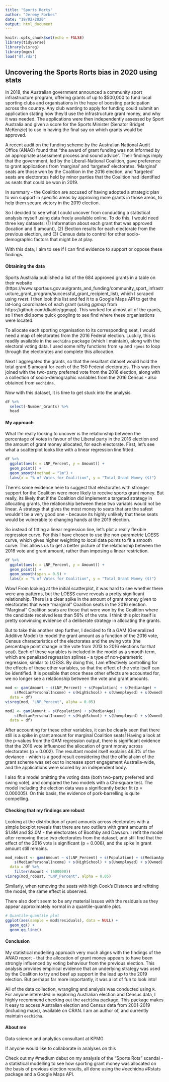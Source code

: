 ```yaml
---
title: "Sports Rorts"
author: "Jeremy Forbes"
date: "19/02/2020"
output: html_document
---
```


```r
knitr::opts_chunk$set(echo = FALSE)
library(tidyverse)
library(visreg)
library(mgcv)
load("df.rda")
```

## Uncovering the Sports Rorts bias in 2020 using stats

In 2018, the Australian government announced a community sport infrastructure program, offering grants of up to $500,000 to fund local sporting clubs and organisations in the hope of boosting participation across the country. Any club wanting to apply for funding could submit an application stating how they'd use the infrastructure grant money, and why it was needed. The applications were then independently assessed by Sport Australia and given a score for the Sports Minister (Senator Bridget McKenzie) to use in having the final say on which grants would be approved.

A recent audit on the funding scheme by the Australian National Audit Office (ANAO) found that "the award of grant funding was not informed by an appropriate assessment process and sound advice". Their findings imply that the government, led by the Liberal-National Coalition, gave preference to grant applications from 'marginal' and 'targeted' electorates. 'Marginal' seats are those won by the Coalition in the 2016 election, and 'targeted' seats are electorates held by minor parties that the Coalition had identified as seats that could be won in 2019. 

In summary - the Coalition are accused of having adopted a strategic plan to win support in specific areas by approving more grants in those areas, to help them secure victory in the 2019 election.

So I decided to see what I could uncover from conducting a statistical analysis myself using data freely available online. To do this, I would need three key datasets:
(1) Information about each grant that was approved (location and $ amount),
(2) Election results for each electorate from the previous election, and
(3) Census data to control for other socio-demographic factors that might be at play.

With this data, I aim to see if I can find evidence to support or oppose these findings.

#### Obtaining the data

Sports Australia published a list of the 684 approved grants in a table on their website (https://www.sportaus.gov.au/grants_and_funding/community_sport_infrastructure_grant_program/successful_grant_recipient_list), which I scraped using *rvest*. I then look this list and fed it to a Google Maps API to get the lat-long coordinates of each grant (using *ggmap* from https://github.com/dkahle/ggmap). This worked for almost all of the grants, so I then did some quick googling to see find where these organisations were located.

To allocate each sporting organisation to its corresponding seat, I would need a map of electorates from the 2016 Federal election. Luckily, this is readily available in the `eechidna` package (which I maintain), along with the electoral voting data. I used some nifty functions from `sp` and `rgeos` to loop through the electorates and complete this allocation. 

Next I aggregated the grants, so that the resultant dataset would hold the total grant $ amount for each of the 150 Federal electorates. This was then joined with the two-party preferred vote from the 2016 election, along with a collection of socio-demographic variables from the 2016 Census - also obtained from `eechidna`.

Now with this dataset, it is time to get stuck into the analysis.

```r
df %>% 
  select(-Number_Grants) %>% 
  head
```


#### My approach

What I'm really looking to uncover is the relationship between the percentage of votes in favour of the Liberal party in the 2016 election and the amount of grant money allocated, for each electorate. First, let's see what a scatterplot looks like with a linear regression line fitted.

```r
df %>% 
  ggplot(aes(x = LNP_Percent, y = Amount)) +
  geom_point() +
  geom_smooth(method = "lm") +
  labs(x = "% of Votes for Coalition", y = "Total Grant Money ($)")
```

There's some evidence here to suggest that electorates with stronger support for the Coalition were more likely to receive sports grant money. But really, its likely that if the Coalition did implement a targeted strategy in allocating grants, the relationship between these two variabls would not be linear. A strategy that gives the most money to seats that are the safest wouldn't be a very good one - because its highly unlikely that these seats would be vulnerable to changing hands at the 2019 election.

So instead of fitting a linear regression line, let's plot a really flexible regression curve. For this I have chosen to use the non-parametric LOESS curve, which gives higher weighting to local data points to fit a smooth curve. This allows us to get a better picture of the relationship between the 2016 vote and grant amount, rather than imposing a linear restriction.

```r
df %>% 
  ggplot(aes(x = LNP_Percent, y = Amount)) +
  geom_point() +
  geom_smooth(span = 0.5) +
  labs(x = "% of Votes for Coalition", y = "Total Grant Money ($)")
```

Wow! From looking at the initial scatterplot, it was hard to see whether there were any patterns, but the LOESS curve reveals a pretty significant relationship. There is a clear spike in the amount of grant money given to electorates that were "marginal" Coalition seats in the 2016 election. "Marginal" Coalition seats are those that were won by the Coalition where the candidate received less than 56% of the vote. I think this plot itself is pretty convincing evidence of a deliberate strategy in allocating the grants.

But to take this another step further, I decided to fit a GAM (Generalized Additive Model) to model the grant amount as a function of the 2016 vote, Census characteristics of the electorates and the swing vote (the percentage point change in the vote from 2013 to 2016 elections for that seat). Each of these variables is included in the model as a smooth term, which are penalized regression splines - a type of non-parametric regression, similar to LOESS. By doing this, I am effectively controlling for the effects of these other variables, so that the effect of the vote itself can be identified. It is possible that once these other effects are accounted for, we no longer see a relationship between the vote and grant amounts.

```r
mod <- gam(Amount ~ s(LNP_Percent) + s(Population) + s(MedianAge) + 
    s(MedianPersonalIncome) + s(HighSchool) + s(Unemployed) + s(Owned) + s(Swing),
  data = df)
visreg(mod, "LNP_Percent", alpha = 0.05)

mod2 <- gam(Amount ~ s(Population) + s(MedianAge) + 
    s(MedianPersonalIncome) + s(HighSchool) + s(Unemployed) + s(Owned),
  data = df)
```

After accounting for these other variables, it can be clearly seen that there still is a spike in grant amount for marginal Coalition seats! Having a look at the p-values from the GAM regression output, there is significant evidence that the 2016 vote influenced the allocation of grant money across electorates (p = 0.002). The resultant model itself explains 46.3% of the deviance - which is a good result considering that the official aim of the grant scheme was set out to increase sport engagement Australia-wide, and the applications were scored by an independent body. 

I also fit a model omitting the voting data (both two-party preferred and swing vote), and compared the two models with a Chi-square test. The model including the election data was a significantly better fit (p = 0.000005). On this basis, the evidence of pork-barrelling is quite compelling.

#### Checking that my findings are robust

Looking at the distribution of grant amounts across electorates with a simple boxplot reveals that there are two outliers with grant amounts of $1.8M and $2.0M - the electorates of Boothby and Dawson. I refit the model after removing those two electorates from the dataset, and still find that the effect of the 2016 vote is significant (p = 0.008), and the spike in grant amount still remains.

```r
mod_robust <- gam(Amount ~ s(LNP_Percent) + s(Population) + s(MedianAge) + 
    s(MedianPersonalIncome) + s(HighSchool) + s(Unemployed) + s(Owned) + s(Swing),
  data = df %>% 
    filter(Amount < 1600000))
visreg(mod_robust, "LNP_Percent", alpha = 0.05)
```

Similarly, when removing the seats with high Cook's Distance and refitting the model, the same effect is observed.

There also don't seem to be any material issues with the residuals as they appear approximately normal in a quantile-quantile plot.

```r
# Quantile-quantile plot
ggplot(aes(sample = mod$residuals), data = NULL) + 
  geom_qq() + 
  geom_qq_line()
```


#### Conclusion

My statistical modelling approach very much aligns with the findings of the ANAO report - that the allocation of grant money appears to have been strongly influenced by voting behaviour from the previous election. This analysis provides empirical evidence that an underlying strategy was used by the Coalition to try and beef up support in the lead up to the 2019 election. But perhaps far more importantly, it was a lot of fun to look into!

All of the data collection, wrangling and analysis was conducted using `R`. For anyone interested in exploring Australian election and Census data, I highly recommend checking out the `eechidna` package. This package makes it easy to access Australian election and Census data from 2001-2019 (including maps), available on CRAN. I am an author of, and currently maintain `eechidna`.

#### About me

Data science and analytics consultant at KPMG

If anyone would like to collaborate in analyses on this 

Check out my #medium debut on my analysis of the "Sports Rots" scandal - a statistical modelling to see how sporting grant money was allocated on the basis of previous election results, all done using the #eechidna #Rstats package and a Google Maps API.
